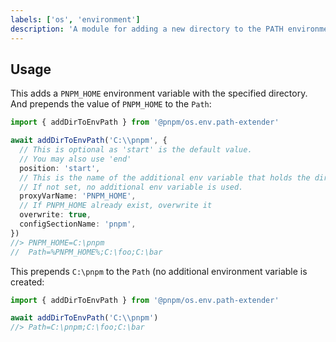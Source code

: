 ```yaml
---
labels: ['os', 'environment']
description: 'A module for adding a new directory to the PATH environment variable'
---
```


## Usage

This adds a `PNPM_HOME` environment variable with the specified directory. And prepends the value of `PNPM_HOME` to the `Path`:

```ts
import { addDirToEnvPath } from '@pnpm/os.env.path-extender'

await addDirToEnvPath('C:\\pnpm', {
  // This is optional as 'start' is the default value.
  // You may also use 'end'
  position: 'start',
  // This is the name of the additional env variable that holds the directory.
  // If not set, no additional env variable is used.
  proxyVarName: 'PNPM_HOME',
  // If PNPM_HOME already exist, overwrite it
  overwrite: true,
  configSectionName: 'pnpm',
})
//> PNPM_HOME=C:\pnpm
//  Path=%PNPM_HOME%;C:\foo;C:\bar
```

This prepends `C:\pnpm` to the `Path` (no additional environment variable is created:

```ts
import { addDirToEnvPath } from '@pnpm/os.env.path-extender'

await addDirToEnvPath('C:\\pnpm')
//> Path=C:\pnpm;C:\foo;C:\bar
```
